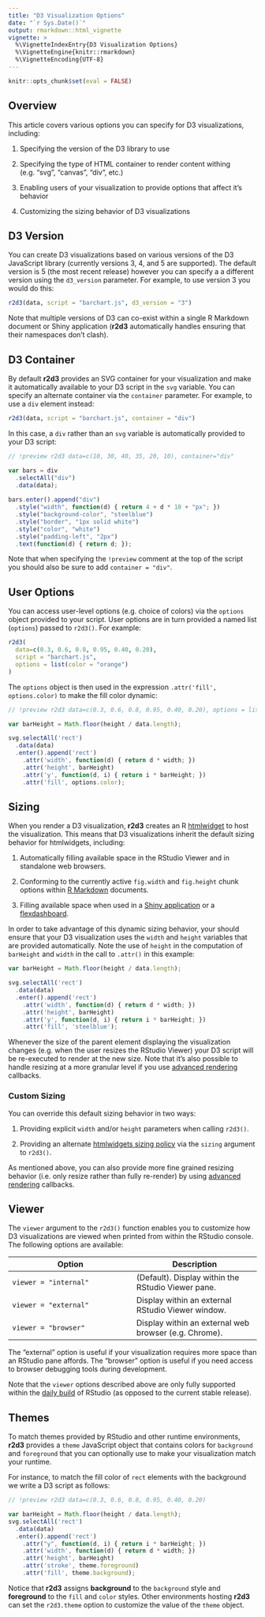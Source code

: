 ```yaml
---
title: "D3 Visualization Options"
date: "`r Sys.Date()`"
output: rmarkdown::html_vignette
vignette: >
  %\VignetteIndexEntry{D3 Visualization Options}
  %\VignetteEngine{knitr::rmarkdown}
  %\VignetteEncoding{UTF-8}
---
```


```r
knitr::opts_chunk$set(eval = FALSE)
```

## Overview

This article covers various options you can specify for D3 visualizations, including:

1) Specifying the version of the D3 library to use

2) Specifying the type of HTML container to render content withing (e.g. "svg", "canvas", "div", etc.)

3) Enabling users of your visualization to provide options that affect it's behavior

4) Customizing the sizing behavior of D3 visualizations

## D3 Version

You can create D3 visualizations based on various versions of the D3 JavaScript library (currently versions 3, 4, and 5 are supported). The default version is 5 (the most recent release) however you can specify a a different version using the `d3_version` parameter. For example, to use version 3 you would do this:

```r
r2d3(data, script = "barchart.js", d3_version = "3")
```

Note that multiple versions of D3 can co-exist within a single R Markdown document or Shiny application (**r2d3** automatically handles ensuring that their namespaces don't clash).

## D3 Container

By default **r2d3** provides an SVG container for your visualization and make it automatically available to your D3 script in the `svg` variable. You can specify an alternate container via the `container` parameter. For example, to use a `div` element instead:

```r
r2d3(data, script = "barchart.js", container = "div")
```

In this case, a `div` rather than an `svg` variable is automatically provided to your D3 script:

```js
// !preview r2d3 data=c(10, 30, 40, 35, 20, 10), container="div"

var bars = div
  .selectAll("div")
  .data(data);
    
bars.enter().append("div")
  .style("width", function(d) { return 4 + d * 10 + "px"; })
  .style("background-color", "steelblue")
  .style("border", "1px solid white")
  .style("color", "white")
  .style("padding-left", "2px")
  .text(function(d) { return d; });
```

Note that when specifying the `!preview` comment at the top of the script you should also be sure to add `container = "div"`.

## User Options

You can access user-level options (e.g. choice of colors) via the `options` object provided to your script. User options are in turn provided a named list (`options`) passed to `r2d3()`. For example:

```r
r2d3(
  data=c(0.3, 0.6, 0.8, 0.95, 0.40, 0.20), 
  script = "barchart.js", 
  options = list(color = "orange")
)
```

The `options` object is then used in the expression `.attr('fill', options.color)` to make the fill color dynamic:

```js
// !preview r2d3 data=c(0.3, 0.6, 0.8, 0.95, 0.40, 0.20), options = list(color = "orange")

var barHeight = Math.floor(height / data.length);

svg.selectAll('rect')
  .data(data)
  .enter().append('rect')
    .attr('width', function(d) { return d * width; })
    .attr('height', barHeight)
    .attr('y', function(d, i) { return i * barHeight; })
    .attr('fill', options.color);
```

## Sizing

When you render a D3 visualization, **r2d3** creates an R [htmlwidget](http://www.htmlwidgets.org) to host the visualization. This means that D3 visualizations inherit the default sizing behavior for htmlwidgets, including:

1) Automatically filling available space in the RStudio Viewer and in standalone web browsers.

2) Conforming to the currently active `fig.width` and `fig.height` chunk options within [R Markdown](https://rmarkdown.rstudio.com) documents.

3) Filling available space when used in a [Shiny application](https://shiny.rstudio.com) or a [flexdashboard](https://rmarkdown.rstudio.com/flexdashboard).

In order to take advantage of this dynamic sizing behavior, your should ensure that your D3 visualization uses the `width` and `height` variables that are provided automatically. Note the use of `height` in the computation of `barHeight` and `width` in the call to `.attr()` in this example:

```js
var barHeight = Math.floor(height / data.length);

svg.selectAll('rect')
  .data(data)
  .enter().append('rect')
    .attr('width', function(d) { return d * width; })
    .attr('height', barHeight)
    .attr('y', function(d, i) { return i * barHeight; })
    .attr('fill', 'steelblue');
```

Whenever the size of the parent element displaying the visualization changes (e.g. when the user resizes the RStudio Viewer) your D3 script will be re-executed to render at the new size. Note that it's also possible to handle resizing at a more granular level if you use [advanced rendering](advanced_rendering.html) callbacks.

### Custom Sizing

You can override this default sizing behavior in two ways:

1) Providing explicit `width` and/or `height` parameters when calling `r2d3()`.

2) Providing an alternate [htmlwidgets sizing policy](http://www.htmlwidgets.org/develop_sizing.html) via the `sizing` argument to `r2d3()`.

As mentioned above, you can also provide more fine grained resizing behavior (i.e. only resize rather than fully re-render) by using [advanced rendering](advanced_rendering.html) callbacks.


## Viewer

The `viewer` argument to the `r2d3()` function enables you to customize how D3 visualizations are viewed when printed from within the RStudio console. The following options are available:

| Option  | Description |
|---------------------|---------------------|
| `viewer = "internal"`  | (Default). Display within the RStudio Viewer pane. |
| `viewer = "external"`  | Display within an external RStudio Viewer window. |
| `viewer = "browser"`  | Display within an external web browser (e.g. Chrome). |

The "external" option is useful if your visualization requires more space than an RStudio pane affords. The "browser" option is useful if you need access to browser debugging tools during development.

Note that the `viewer` options described above are only fully supported within the [daily build](https://dailies.rstudio.com) of RStudio (as opposed to the current stable release).


## Themes

To match themes provided by RStudio and other runtime environments, **r2d3** provides a `theme` JavaScript object that contains colors for `background` and `foreground` that you can optionally use to make your visualization match your runtime.

For instance, to match the fill color of `rect` elements with the background we write a D3 script as follows:

```js
// !preview r2d3 data=c(0.3, 0.6, 0.8, 0.95, 0.40, 0.20)

var barHeight = Math.floor(height / data.length);
svg.selectAll('rect')
  .data(data)
  .enter().append('rect')
    .attr("y", function(d, i) { return i * barHeight; })
    .attr('width', function(d) { return d * width; })
    .attr('height', barHeight)
    .attr('stroke', theme.foreground)
    .attr('fill', theme.background);
```

Notice that **r2d3** assigns **background** to the `background` style and **foreground** to the `fill` and `color` styles. Other environments hosting **r2d3** can set the `r2d3.theme` option to customize the value of the `theme` object.
